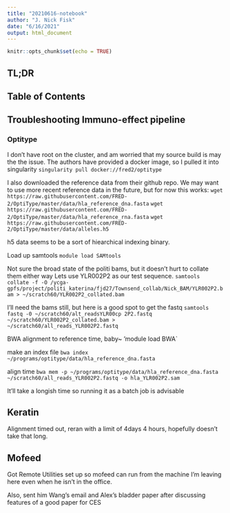```yaml
---
title: "20210616-notebook"
author: "J. Nick Fisk"
date: "6/16/2021"
output: html_document
---
```


```r
knitr::opts_chunk$set(echo = TRUE)
```

## TL;DR


## Table of Contents


## Troubleshooting Immuno-effect pipeline

### Optitype
I don't have root on the cluster, and am worried that my source build is may the the issue. The authors have provided a docker image, so I pulled it into singularity
`singularity pull docker://fred2/optitype`

I also downloaded the reference data from their github repo. We may want to use more recent reference data in the future, but for now this works:
`wget https://raw.githubusercontent.com/FRED-2/OptiType/master/data/hla_reference_dna.fasta`
`wget https://raw.githubusercontent.com/FRED-2/OptiType/master/data/hla_reference_rna.fasta`
`wget https://raw.githubusercontent.com/FRED-2/OptiType/master/data/alleles.h5`

h5 data seems to be a sort of hiearchical indexing binary.

Load up samtools
`module load SAMtools`

Not sure the broad state of the politi bams, but it doesn't hurt to collate them either way
Lets use YLR002P2 as our test sequence.
`samtools collate -f -O /ycga-gpfs/project/politi_katerina/fjd27/Townsend_collab/Nick_BAM/YLR002P2.bam > ~/scratch60/YLR002P2_collated.bam`

I'll need the bams still, but here is a good spot to get the fastq
`samtools fastq -0 ~/scratch60/alt_readsYLR00cp 2P2.fastq ~/scratch60/YLR002P2_collated.bam > ~/scratch60/all_reads_YLR002P2.fastq`

BWA alignment to reference time, baby~
'module load BWA`

make an index file
`bwa index ~/programs/optitype/data/hla_reference_dna.fasta`

align time
`bwa mem -p ~/programs/optitype/data/hla_reference_dna.fasta ~/scratch60/all_reads_YLR002P2.fastq -o hla_YLR002P2.sam`

It'll take a longish time so running it as a batch job is advisable


## Keratin
Alignment timed out, reran with a limit of 4days 4 hours, hopefully doesn't take that long.

## Mofeed
Got Remote Utilities set up so mofeed can run from the machine I'm leaving here even when he isn't in the office.

Also, sent him Wang's email and Alex's bladder paper after discussing features of a good paper for CES 
